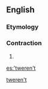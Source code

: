 ==English==

===Etymology===
{{suffix|’twere|n't|lang=en}}

===Contraction===
{{en-cont}}

# {{contraction of|[[it]] [[were]] [[not]]|lang=en}}

[[Category:English double contractions|tweren't]]

[[es:'tweren't]]